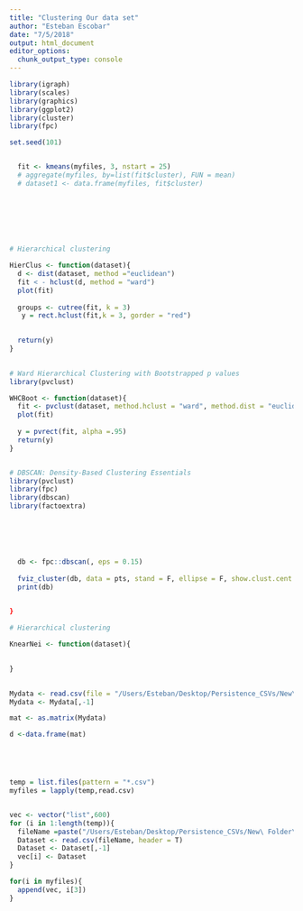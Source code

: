 ```yaml
---
title: "Clustering Our data set"
author: "Esteban Escobar"
date: "7/5/2018"
output: html_document
editor_options: 
  chunk_output_type: console
---
```


```r









library(igraph)
library(scales)
library(graphics)
library(ggplot2)
library(cluster)
library(fpc)

set.seed(101)


  fit <- kmeans(myfiles, 3, nstart = 25)
  # aggregate(myfiles, by=list(fit$cluster), FUN = mean)
  # dataset1 <- data.frame(myfiles, fit$cluster)
  

  

  
  
```

```r

# Hierarchical clustering

HierClus <- function(dataset){
  d <- dist(dataset, method ="euclidean")
  fit < - hclust(d, method = "ward")
  plot(fit)
  
  groups <- cutree(fit, k = 3)
   y = rect.hclust(fit,k = 3, gorder = "red")
  

  return(y)
}
  
```


```r
# Ward Hierarchical Clustering with Bootstrapped p values 
library(pvclust)

WHCBoot <- function(dataset){
  fit <- pvclust(dataset, method.hclust = "ward", method.dist = "euclidean")
  plot(fit)
  
  y = pvrect(fit, alpha =.95)
  return(y)
}



```

```r
# DBSCAN: Density-Based Clustering Essentials 
library(pvclust)
library(fpc)
library(dbscan)
library(factoextra)






  db <- fpc::dbscan(, eps = 0.15)
  
  fviz_cluster(db, data = pts, stand = F, ellipse = F, show.clust.cent = F, geom = "point", palette = "jco", ggtheme = theme_classic())
  print(db)

  
}
```

```r

# Hierarchical clustering

KnearNei <- function(dataset){
  

}
  
```



```r

Mydata <- read.csv(file = "/Users/Esteban/Desktop/Persistence_CSVs/New\ Folder\ With\ Items/A00001.txt.csv", header = T)  
Mydata <- Mydata[,-1]

mat <- as.matrix(Mydata)

d <-data.frame(mat)





temp = list.files(pattern = "*.csv")
myfiles = lapply(temp,read.csv)


vec <- vector("list",600)
for (i in 1:length(temp)){
  fileName =paste("/Users/Esteban/Desktop/Persistence_CSVs/New\ Folder\ With\ Items/",temp[i], sep = "")
  Dataset <- read.csv(fileName, header = T)
  Dataset <- Dataset[,-1]
  vec[i] <- Dataset
}

for(i in myfiles){
  append(vec, i[3])
}









```

```r









```

